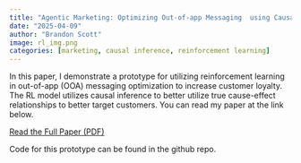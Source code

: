 ```yaml
---
title: "Agentic Marketing: Optimizing Out-of-app Messaging  using Causal Inference"
date: "2025-04-09"
author: "Brandon Scott"
image: rl_img.png
categories: [marketing, causal inference, reinforcement learning] 
---
```


In this paper, I demonstrate a prototype for utilizing reinforcement learning in out-of-app (OOA) messaging optimization to increase customer loyalty. The RL model utilizes causal inference to better utilize true cause-effect relationships to better target customers. You can read my paper at the link below.

[Read the Full Paper (PDF)](../../static/control_class_paper.pdf)

Code for this prototype can be found in the github repo.


